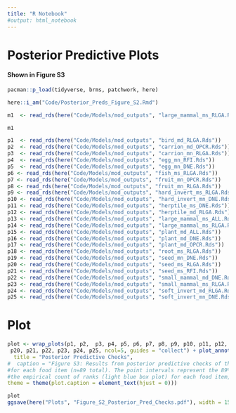 ```yaml
---
title: "R Notebook"
#output: html_notebook
---
```


# Posterior Predictive Plots

#### Shown in Figure S3

```r
pacman::p_load(tidyverse, brms, patchwork, here)

here::i_am("Code/Posterior_Preds_Figure_S2.Rmd")

```


```r
m1  <- read_rds(here("Code/Models/mod_outputs", "large_mammal_ms_RLGA.Rds"))
```

```r
m1
```


```r
p1  <- read_rds(here("Code/Models/mod_outputs", "bird_md_RLGA.Rds"))          %>% pp_check(type = 'bars',ndraws = 1000, probs = c(0.055, 0.945)) + ylim(0, 90) + ggtitle("Bird RLGA")
p2  <- read_rds(here("Code/Models/mod_outputs", "carrion_md_OPCR.Rds"))       %>% pp_check(type = 'bars',ndraws = 1000, probs = c(0.055, 0.945)) + ylim(0, 90) + ggtitle("Carrion OPCR")
p3  <- read_rds(here("Code/Models/mod_outputs", "carrion_mn_RLGA.Rds"))       %>% pp_check(type = 'bars',ndraws = 1000, probs = c(0.055, 0.945)) + ylim(0, 90) + ggtitle("Carrion RLGA")
p4  <- read_rds(here("Code/Models/mod_outputs", "egg_mn_RFI.Rds"))            %>% pp_check(type = 'bars',ndraws = 1000, probs = c(0.055, 0.945)) + ylim(0, 90) + ggtitle("Egg RFI")
p5  <- read_rds(here("Code/Models/mod_outputs", "egg_mn_DNE.Rds"))            %>% pp_check(type = 'bars',ndraws = 1000, probs = c(0.055, 0.945)) + ylim(0, 90) + ggtitle("Egg DNE")
p6 <- read_rds(here("Code/Models/mod_outputs", "fish_ms_RLGA.Rds"))          %>% pp_check(type = 'bars',ndraws = 1000, probs = c(0.055, 0.945)) + ylim(0, 90) + ggtitle("Fish RLGA")
p7 <- read_rds(here("Code/Models/mod_outputs", "fruit_mn_OPCR.Rds"))         %>% pp_check(type = 'bars',ndraws = 1000, probs = c(0.055, 0.945)) + ylim(0, 90) + ggtitle("Fruit OPCR")
p8 <- read_rds(here("Code/Models/mod_outputs", "fruit_mn_RLGA.Rds"))         %>% pp_check(type = 'bars',ndraws = 1000, probs = c(0.055, 0.945)) + ylim(0, 90) + ggtitle("Fruit RLGA")
p9 <- read_rds(here("Code/Models/mod_outputs", "hard_invert_ms_RLGA.Rds"))   %>% pp_check(type = 'bars',ndraws = 1000, probs = c(0.055, 0.945)) + ylim(0, 90) + ggtitle("Hard Invert. RLGA")
p10 <- read_rds(here("Code/Models/mod_outputs", "hard_invert_mn_DNE.Rds"))    %>% pp_check(type = 'bars',ndraws = 1000, probs = c(0.055, 0.945)) + ylim(0, 90) + ggtitle("Hard Invert. DNE")
p11 <- read_rds(here("Code/Models/mod_outputs", "herptile_ms_DNE.Rds"))       %>% pp_check(type = 'bars',ndraws = 1000, probs = c(0.055, 0.945)) + ylim(0, 90) + ggtitle("Herptile DNE")
p12 <- read_rds(here("Code/Models/mod_outputs", "herptile_md_RLGA.Rds"))      %>% pp_check(type = 'bars',ndraws = 1000, probs = c(0.055, 0.945)) + ylim(0, 90) + ggtitle("Herptile RLGA")
p13 <- read_rds(here("Code/Models/mod_outputs", "large_mammal_ms_ALL.Rds"))   %>% pp_check(type = 'bars',ndraws = 1000, probs = c(0.055, 0.945)) + ylim(0, 90) + ggtitle("Large Mammal All")
p14 <- read_rds(here("Code/Models/mod_outputs", "large_mammal_ms_RLGA.Rds"))  %>% pp_check(type = 'bars',ndraws = 1000, probs = c(0.055, 0.945)) + ylim(0, 90) + ggtitle("Large Mammal RLGA")
p15 <- read_rds(here("Code/Models/mod_outputs", "plant_md_ALL.Rds"))          %>% pp_check(type = 'bars',ndraws = 1000, probs = c(0.055, 0.945)) + ylim(0, 90) + ggtitle("Plant All")
p16 <- read_rds(here("Code/Models/mod_outputs", "plant_md_DNE.Rds"))          %>% pp_check(type = 'bars',ndraws = 1000, probs = c(0.055, 0.945)) + ylim(0, 90) + ggtitle("Plant DNE")
p17 <- read_rds(here("Code/Models/mod_outputs", "plant_md_OPCR.Rds"))         %>% pp_check(type = 'bars',ndraws = 1000, probs = c(0.055, 0.945)) + ylim(0, 90) + ggtitle("Plant OPCR")
p18 <- read_rds(here("Code/Models/mod_outputs", "root_ms_RLGA.Rds"))          %>% pp_check(type = 'bars',ndraws = 1000, probs = c(0.055, 0.945)) + ylim(0, 90) + ggtitle("Root RLGA")
p19 <- read_rds(here("Code/Models/mod_outputs", "seed_mn_DNE.Rds"))           %>% pp_check(type = 'bars',ndraws = 1000, probs = c(0.055, 0.945)) + ylim(0, 90) + ggtitle("Seed DNE")
p20 <- read_rds(here("Code/Models/mod_outputs", "seed_ms_RLGA.Rds"))          %>% pp_check(type = 'bars',ndraws = 1000, probs = c(0.055, 0.945)) + ylim(0, 90) + ggtitle("Seed RLGA")
p21 <- read_rds(here("Code/Models/mod_outputs", "seed_ms_RFI.Rds"))          %>% pp_check(type = 'bars',ndraws = 1000, probs = c(0.055, 0.945)) + ylim(0, 90) + ggtitle("Seed RFI")
p22 <- read_rds(here("Code/Models/mod_outputs", "small_mammal_md_DNE.Rds"))   %>% pp_check(type = 'bars',ndraws = 1000, probs = c(0.055, 0.945)) + ylim(0, 90) + ggtitle("Small Mammal DNE")
p23 <- read_rds(here("Code/Models/mod_outputs", "small_mammal_ms_RLGA.Rds"))  %>% pp_check(type = 'bars',ndraws = 1000, probs = c(0.055, 0.945)) + ylim(0, 90) + ggtitle("Small Mammal RLGA")
p24 <- read_rds(here("Code/Models/mod_outputs", "soft_invert_md_RLGA.Rds"))   %>% pp_check(type = 'bars',ndraws = 1000, probs = c(0.055, 0.945)) + ylim(0, 90) + ggtitle("Soft Invert. RLGA")
p25 <- read_rds(here("Code/Models/mod_outputs", "soft_invert_mn_DNE.Rds"))    %>% pp_check(type = 'bars',ndraws = 1000, probs = c(0.055, 0.945)) + ylim(0, 90) + ggtitle("Soft Invert. DNE")
```

# Plot  
```r
plot <- wrap_plots(p1, p2,  p3, p4, p5, p6, p7, p8, p9, p10, p11, p12, p13, p14, p15, p16, p17, p18, p19,
 p20, p21, p22, p23, p24, p25, ncol=5, guides = "collect") + plot_annotation(
  title = "Posterior Predictive Checks",
#  caption = "Figure S3: Results from posterior predictive checks of the models with model weights >0 #for each food item. The box plots represent the empirical count of each ranking\n
#for each food item (n=89 total). The point intervals represent the 89% probability intervals of the #prior distributions. The mean values of the point intervals (dark blue) match\n 
#the empirical count of ranks (light blue box plot) for each food item, with limited uncertainty, #indicating a good model fit to the data.",
theme = theme(plot.caption = element_text(hjust = 0)))

plot
ggsave(here("Plots", "Figure_S2_Posterior_Pred_Checks.pdf"), width = 15, height = 15, limitsize = FALSE)
```

